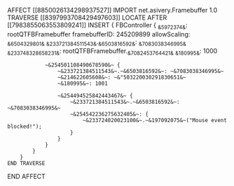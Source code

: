 AFFECT [[8850026134298937527]]
    IMPORT net.asivery.Framebuffer 1.0
    TRAVERSE [[8397993708429497603]]
        LOCATE AFTER [[7983855063553809241]]
        INSERT {
            FBController {
                ~&5972374&~: rootQTFBFramebuffer
                framebufferID: 245209899
                allowScaling: ~&6504329801&~
                ~&233721384511543&~.~&6503816592&~: ~&7083038346995&~
                ~&233748328658231&~: rootQTFBFramebuffer.~&7082453764421&~
                ~&180995&~: 1000

                ~&254501108490678590&~ {
                    ~&233721384511543&~.~&6503816592&~: ~&7083038346995&~
                    ~&214622605608&~: ~&"503220030291830651&~
                    ~&180995&~: 1001

                    ~&254494525842443467&~ {
                        ~&233721384511543&~.~&6503816592&~: ~&7083038346995&~
                        ~&254542236275632405&~: {
                            ~&233724020023100&~.~&197092075&~("Mouse event blocked!");
                        }
                    }
                }
            }
        }
    END TRAVERSE
END AFFECT
